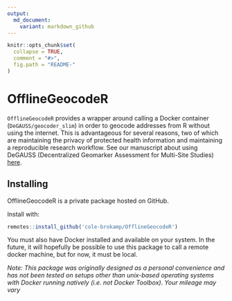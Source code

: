 ```yaml
---
output:
  md_document:
    variant: markdown_github
---
```


<!-- README.md is generated from README.Rmd. Please edit that file -->

```r
knitr::opts_chunk$set(
  collapse = TRUE,
  comment = "#>",
  fig.path = "README-"
)
```

# OfflineGeocodeR

`OfflineGeocodeR` provides a wrapper around calling a Docker container (`DeGAUSS/geocoder_slim`) in order to geocode addresses from R without using the internet. This is advantageous for several reasons, two of which are maintaining the privacy of protected health information and maintaining a reproducible research workflow.  See our manuscript about using DeGAUSS (Decentralized Geomarker Assessment for Multi-Site Studies) [here]().

## Installing

OfflineGeocodeR is a private package hosted on GitHub.

Install with:

```r
remotes::install_github('cole-brokamp/OfflineGeocodeR')
```

You must also have Docker installed and available on your system. In the future, it will hopefully be possible to use this package to call a remote docker machine, but for now, it must be local.

*Note: This package was originally designed as a personal convenience and has not been tested on setups other than unix-based operating systems with Docker running natively (i.e. not Docker Toolbox). Your mileage may vary*
